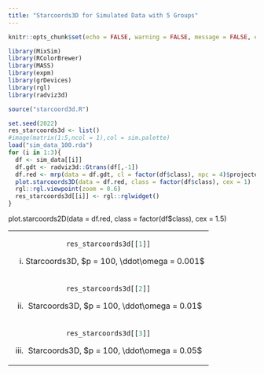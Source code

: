 ```yaml
---
title: "Starcoords3D for Simulated Data with 5 Groups"
---
```


<style type="text/css">
.main-container {
  max-width: 1500px;
  margin-left: auto;
  margin-right: auto;
}
</style>


```r
knitr::opts_chunk$set(echo = FALSE, warning = FALSE, message = FALSE, error = FALSE)
```

```r
library(MixSim)
library(RColorBrewer)
library(MASS)
library(expm)
library(grDevices)
library(rgl)
library(radviz3d)

source("starcoord3d.R")

```


```r
set.seed(2022)
res_starcoords3d <- list()
#image(matrix(1:5,ncol = 1),col = sim.palette)
load("sim_data_100.rda")
for (i in 1:3){
  df <- sim_data[[i]]
  df.gdt <- radviz3d::Gtrans(df[,-1])
  df.red <- mrp(data = df.gdt, cl = factor(df$class), npc = 4)$projected_df
  plot.starcoords3D(data = df.red, class = factor(df$class), cex = 1)
  rgl::rgl.viewpoint(zoom = 0.6)
  res_starcoords3d[[i]] <- rgl::rglwidget()
}

```

plot.starcoords2D(data = df.red, class = factor(df$class), cex = 1.5)




<table width="800" border="0" cellpadding="0">


<tr>
<td align="center" valign="center">
```r
res_starcoords3d[[1]]
```
(i) Starcoords3D, $p = 100, \ddot\omega = 0.001$ 
<br />
</td>

</tr>
</tr>

<td align="center" valign="center">
```r
res_starcoords3d[[2]]
```
(ii) Starcoords3D, $p = 100, \ddot\omega = 0.01$ 
<br />
</td>

</tr>
</tr>

<td align="center" valign="center">
```r
res_starcoords3d[[3]]
```
(iii) Starcoords3D, $p = 100, \ddot\omega = 0.05$
<br />
</td>

</tr>
</table>